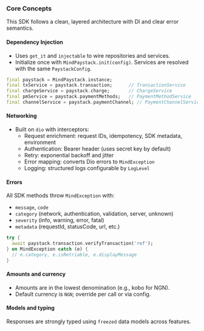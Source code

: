 ### Core Concepts

This SDK follows a clean, layered architecture with DI and clear error semantics.

#### Dependency Injection

- Uses `get_it` and `injectable` to wire repositories and services.
- Initialize once with `MindPaystack.init(config)`. Services are resolved with the same `PaystackConfig`.

```dart
final paystack = MindPaystack.instance;
final txService = paystack.transaction;      // TransactionService
final chargeService = paystack.charge;       // ChargeService
final pmService = paystack.paymentMethods;   // PaymentMethodService
final channelService = paystack.paymentChannel; // PaymentChannelService
```

#### Networking

- Built on `dio` with interceptors:
  - Request enrichment: request IDs, idempotency, SDK metadata, environment
  - Authentication: Bearer header (uses secret key by default)
  - Retry: exponential backoff and jitter
  - Error mapping: converts Dio errors to `MindException`
  - Logging: structured logs configurable by `LogLevel`

#### Errors

All SDK methods throw `MindException` with:
- `message`, `code`
- `category` (network, authentication, validation, server, unknown)
- `severity` (info, warning, error, fatal)
- `metadata` (requestId, statusCode, url, etc.)

```dart
try {
  await paystack.transaction.verifyTransaction('ref');
} on MindException catch (e) {
  // e.category, e.isRetriable, e.displayMessage
}
```

#### Amounts and currency

- Amounts are in the lowest denomination (e.g., kobo for NGN).
- Default currency is `NGN`; override per call or via config.

#### Models and typing

Responses are strongly typed using `freezed` data models across features.
